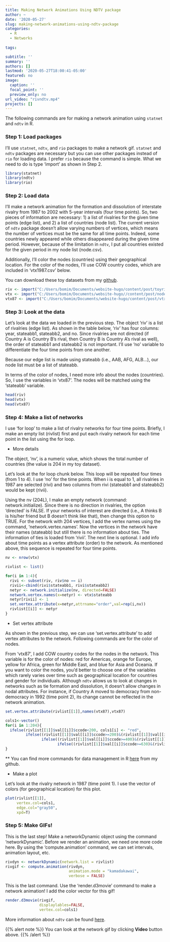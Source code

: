 ```yaml
---
title: Making Network Animations Using NDTV package
author: ~
date: '2020-05-27'
slug: making-network-animations-using-ndtv-package
categories:
  - R
  - Networks
  
tags:

subtitle: ''
summary: ''
authors: []
lastmod: '2020-05-27T18:00:41-05:00'
featured: no
image:
  caption: ''
  focal_point: ''
  preview_only: no
url_video: "rivndtv.mp4"
projects: []
---
```


The following commands are for making a network animation using `statnet` and `ndtv` in R.

### Step 1: Load packages

I'll use `statnet`, `ndtv`, and `rio` packages to make a network gif. `statnet` and `ndtv` packages are necessary but you can use other packages instead of `rio` for loading data. I prefer `rio` because the command is simple. What we need to do is type 'import' as shown in Step 2.

```r
library(statnet)
library(ndtv)
library(rio)
```


### Step 2: Load data

I'll make a network animation for the formation and dissolution of interstate rivalry from 1987 to 2002 with 5-year intervals (four time points). So, two pieces of information are necessary: 1) a list of rivalries for the given time points (edge list), and 2) a list of countries (node list). The current version of `ndtv` package doesn't allow varying numbers of vertices, which means the number of vertices must be the same for all time points. Indeed, some countries newly appeared while others disappeared during the given time period. However, because of the limitation in `ndtv`, I put all countries existed for the given period in my node list (node.csv). 

Additionally, I'll color the nodes (countries) using their geographical location. For the color of the nodes, I'll use COW country codes, which are included in 'vtx1987.csv' below.  

You can download these toy datasets from my [github](https://github.com/bomibonnie/website-hugo/tree/master/content/post).


```r
riv <- import("C:/Users/bomim/Documents/website-hugo/content/post/toyriv.dta")
vtx <- import("C:/Users/bomim/Documents/website-hugo//content/post/node.csv")
vtx87 <- import("C:/Users/bomim/Documents/website-hugo/content/post/vtx1987.csv")

```

### Step 3: Look at the data

Let's look at the data we loaded in the previous step. The object 'riv' is a list of rivalries (edge list). As shown in the table below, 'riv' has four columns: year, stateabb1, stateabb2, and no. Since rivalries are not directed (if Country A is Country B's rival, then Country B is Country A's rival as well), the order of stateabb1 and stateabb2 is not important. I'll use 'no' variable to differentiate the four time points from one another.

Because our edge list is made using stateabb (i.e., AAB, AFG, ALB...), our node list must be a list of stateabb. 

In terms of the color of nodes, I need more info about the nodes (countries). So, I use the variables in 'vtx87'. The nodes will be matched using the 'stateabb' variable.

```r
head(riv)
head(vtx)
head(vtx87)
```

### Step 4: Make a list of networks

I use 'for loop' to make a list of rivalry networks for four time points. Briefly, I make an empty list (rivlist) first and put each rivalry network for each time point in the list using the for loop.

* More details

The object, 'nv', is a numeric value, which shows the total number of countries (the value is 204 in my toy dataset). 

Let's look at the for loop chunk below. This loop will be repeated four times (from 1 to 4). I use 'no' for the time points. When i is equal to 1, all rivalries in 1987 are selected (rivi) and two columns from rivi (stateabb1 and stateabb2) would be kept (rivii). 

Using the nv (204L), I make an empty network (command: network.initialize). Since there is no direction in rivalries, the option 'directed' is FALSE. If your networks of interest are directed (i.e., A thinks B is his/her friend but B doesn't think like that), then change this option to TRUE. For the network with 204 vertices, I add the vertex names using the command, 'network.vertex.names'. Now the vertices in the network have their names (stateabb) but still there is no information about ties. The information of ties is loaded from 'rivii'. The next line is optional. I add info about time points as a vertex attribute (order) to the network. As mentioned above, this sequence is repeated for four time points.


```r
nv <- nrow(vtx)

rivlist <- list()

for(i in 1:4){
  rivi <- subset(riv, riv$no == i)
  rivii<-cbind(rivi$stateabb1, rivi$stateabb2)
  netyr <- network.initialize(nv, directed=FALSE)
  network.vertex.names(x=netyr) <- vtx$stateabb
  netyr[rivii] <- 1
  set.vertex.attribute(x=netyr,attrname="order",val=rep(i,nv))
  rivlist[[i]] <- netyr
}
```

* Set vertex attribute

As shown in the previous step, we can use 'set.vertex.attribute' to add vertex attributes to the network. Following commands are for the color of nodes. 

From 'vtx87', I add COW country codes for the nodes in the network. This variable is for the color of nodes: red for Americas, orange for Europe, yellow for Africa, green for Middle East, and blue for Asia and Oceania. If you want to color the nodes, you'd better to choose one of the variables which rarely varies over time such as geographical location for countries and gender for individuals. Although `ndtv` allows us to look at changes in networks such as tie formation and dissolution, it doesn't allow changes in nodal attributes. For instance, if Country A moved to democracy from non-democracy in 1992 (time point 2), its change cannot be reflected in the network animation.


```r
set.vertex.attribute(rivlist[[1]],names(vtx87),vtx87)

cols1<-vector()
for(i in 1:204){
  ifelse(rivlist[[1]]$val[[i]]$ccode<200, cols1[i] <- "red", 
         ifelse((rivlist[[1]]$val[[i]]$ccode>=200)&(rivlist[[1]]$val[[i]]$ccode<400), cols1[i]<-"orange",
                ifelse((rivlist[[1]]$val[[i]]$ccode>=400)&(rivlist[[1]]$val[[i]]$ccode<630), cols1[i]<-"yellow",
                       ifelse((rivlist[[1]]$val[[i]]$ccode>=630)&(rivlist[[1]]$val[[i]]$ccode<700),cols1[i]<-"green", cols1[i]<-"blue"))))
}
```

** You can find more commands for data management in R [here](https://github.com/bomibonnie/R-Workshops) from my github. 

* Make a plot 

Let's look at the rivalry network in 1987 (time point 1). I use the vector of colors (for geographical location) for this plot. 

```r
plot(rivlist[[1]], 
     vertex.col=cols1, 
     edge.col="gray50",
     xpd=T)
```


### Step 5: Make GIFs!

This is the last step! Make a networkDynamic object using the command 'networkDynamic'. Before we render an animation, we need one more code here. By using the 'compute.animation' command, we can set intervals, animation layout, etc.

```r
rivdyn <- networkDynamic(network.list = rivlist)
rivgif <- compute.animation(rivdyn, 
                            animation.mode = "kamadakawai",
                            verbose = FALSE)

```

This is the last command. Use the 'render.d3movie' command to make a network animation! I add the color vector for this gif!


```r
render.d3movie(rivgif,
               displaylables=FALSE, 
               vertex.col=cols1)
```

More information about `ndtv` can be found [here](https://rdrr.io/cran/ndtv/f/inst/doc/ndtv.pdf).


{{% alert note %}}
You can look at the network gif by clicking **Video** button above.
{{% /alert %}}
